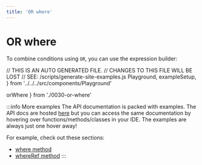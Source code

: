 ```yaml
---
title: 'OR where'
---
```


# OR where

To combine conditions using `OR`, you can use the expression builder:

// THIS IS AN AUTO GENERATED FILE.
// CHANGES TO THIS FILE WILL BE LOST
// SEE: /scripts/generate-site-examples.js
  Playground,
  exampleSetup,
} from '../../../src/components/Playground'

  orWhere
} from './0030-or-where'

<div style={{ marginBottom: '1em' }}>
  <Playground code={orWhere} setupCode={exampleSetup} />
</div>

:::info More examples
The API documentation is packed with examples. The API docs are hosted [here](https://kysely-org.github.io/kysely/)
but you can access the same documentation by hovering over functions/methods/classes in your IDE. The examples are always
just one hover away!

For example, check out these sections:
 - [where method](https://kysely-org.github.io/kysely/classes/SelectQueryBuilder.html#where)
 - [whereRef method](https://kysely-org.github.io/kysely/classes/SelectQueryBuilder.html#whereRef)
:::